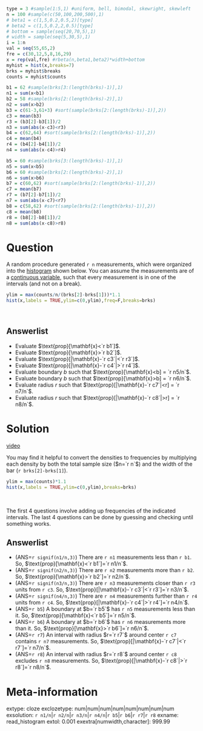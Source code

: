 ```r
type = 3 #sample(1:5,1) #uniform, bell, bimodal, skewright, skewleft
n = 100 #sample(c(50,100,200,500),1)
# beta1 = c(1,5,0.2,0.5,2)[type]
# beta2 = c(1,5,0.2,2,0.5)[type]
# bottom = sample(seq(20,70,5),1)
# width = sample(seq(5,30,5),1)
i = 1:n
val = seq(55,65,2)
fre = c(30,12,5,8,16,29)
x = rep(val,fre) #rbeta(n,beta1,beta2)*width+bottom
myhist = hist(x,breaks=7)
brks = myhist$breaks
counts = myhist$counts

b1 = 62 #sample(brks[3:(length(brks)-1)],1)
n1 = sum(x<b1)
b2 = 58 #sample(brks[2:(length(brks)-2)],1)
n2 = sum(x>b2)
b3 = c(61-3,61+3) #sort(sample(brks[2:(length(brks)-1)],2))
c3 = mean(b3)
r3 = (b3[2]-b3[1])/2
n3 = sum(abs(x-c3)<r3)
b4 = c(62,64) #sort(sample(brks[2:(length(brks)-1)],2))
c4 = mean(b4)
r4 = (b4[2]-b4[1])/2
n4 = sum(abs(x-c4)>r4)

b5 = 60 #sample(brks[3:(length(brks)-1)],1)
n5 = sum(x<b5)
b6 = 60 #sample(brks[2:(length(brks)-2)],1)
n6 = sum(x>b6)
b7 = c(60,62) #sort(sample(brks[2:(length(brks)-1)],2))
c7 = mean(b7)
r7 = (b7[2]-b7[1])/2
n7 = sum(abs(x-c7)<r7)
b8 = c(58,62) #sort(sample(brks[2:(length(brks)-1)],2))
c8 = mean(b8)
r8 = (b8[2]-b8[1])/2
n8 = sum(abs(x-c8)>r8)

```


Question
========

A random procedure generated `r n` measurements, which were organized into the [histogram](https://en.wikipedia.org/wiki/Histogram){target="blank"} shown below. You can assume the measurements are of a [continuous variable](https://en.wikipedia.org/wiki/Continuous_or_discrete_variable){target="blank"}, such that every measurement is in one of the intervals (and not on a break).

```r
ylim = max(counts/n/(brks[2]-brks[1]))*1.1
hist(x,labels = TRUE,ylim=c(0,ylim),freq=F,breaks=brks)
```
\


Answerlist
--------
* Evaluate $\text{prop}[\mathbf{x}<`r b1`]$.
* Evaluate $\text{prop}[\mathbf{x}>`r b2`]$.
* Evaluate $\text{prop}[|\mathbf{x}-`r c3`|<`r r3`]$.
* Evaluate $\text{prop}[|\mathbf{x}-`r c4`|>`r r4`]$.
* Evaluate boundary $b$ such that $\text{prop}[\mathbf{x}<b] = `r n5/n`$.
* Evaluate boundary $b$ such that $\text{prop}[\mathbf{x}>b] = `r n6/n`$.
* Evaluate radius $r$ such that $\text{prop}[|\mathbf{x}-`r c7`|<r] = `r n7/n`$.
* Evaluate radius $r$ such that $\text{prop}[|\mathbf{x}-`r c8`|>r] = `r n8/n`$.


Solution
========

[video](https://vimeo.com/531904095){target="_blank"}

You may find it helpful to convert the densities to frequencies by multiplying each density by both the total sample size ($n=`r n`$) and the width of the bar (`r brks[2]-brks[1]`).

```r
ylim = max(counts)*1.1
hist(x,labels = TRUE,ylim=c(0,ylim),breaks=brks)
```
\

The first 4 questions involve adding up frequencies of the indicated intervals. The last 4 questions can be done by guessing and checking until something works.

Answerlist
--------
* (ANS=`r signif(n1/n,3)`) There are `r n1` measurements less than `r b1`. So, $\text{prop}[\mathbf{x}<`r b1`]=`r n1/n`$.
* (ANS=`r signif(n2/n,3)`) There are `r n2` measurements more than `r b2`. So, $\text{prop}[\mathbf{x}>`r b2`]=`r n2/n`$.
* (ANS=`r signif(n3/n,3)`) There are `r n3` measurements closer than `r r3` units from `r c3`. So, $\text{prop}[|\mathbf{x}-`r c3`|<`r r3`]=`r n3/n`$.
* (ANS=`r signif(n4/n,3)`) There are `r n4` measurements further than `r r4` units from `r c4`. So, $\text{prop}[|\mathbf{x}-`r c4`|>`r r4`]=`r n4/n`$.
* (ANS=`r b5`) A boundary at $b=`r b5`$ has `r n5` measurements less than it. So, $\text{prop}[\mathbf{x}<`r b5`]=`r n5/n`$.
* (ANS=`r b6`) A boundary at $b=`r b6`$ has `r n6` measurements more than it. So, $\text{prop}[\mathbf{x}>`r b6`]=`r n6/n`$.
* (ANS=`r r7`) An interval with radius $r=`r r7`$ around center `r c7` contains `r n7` measurements. So, $\text{prop}[|\mathbf{x}-`r c7`|<`r r7`]=`r n7/n`$.
* (ANS=`r r8`) An interval with radius $r=`r r8`$ around center `r c8` excludes `r n8` measurements.  So, $\text{prop}[|\mathbf{x}-`r c8`|>`r r8`]=`r n8/n`$.


Meta-information
================
extype: cloze
exclozetype: num|num|num|num|num|num|num|num
exsolution: `r n1/n`|`r n2/n`|`r n3/n`|`r n4/n`|`r b5`|`r b6`|`r r7`|`r r8`
exname: read_histogram
extol: 0.001
exextra[numwidth,character]: 999.99
